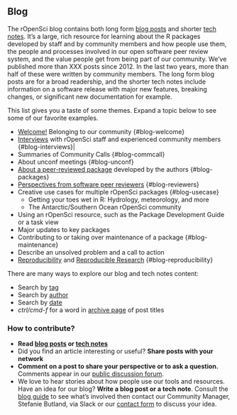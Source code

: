 ## Blog {#blog}

The rOpenSci blog contains both long form [blog posts](https://ropensci.org/blog/) and shorter [tech notes](https://ropensci.org/technotes). It’s a large, rich resource for learning about the R packages developed by staff and by community members and how people use them, the people and processes involved in our open software peer review system, and the value people get from being part of our community. We’ve published more than XXX posts since 2012. In the last two years, more than half of these were written by community members. The long form blog posts are for a broad readership, and the shorter tech notes include information on a software release with major new features, breaking changes, or significant new documentation for example. 

This list gives you a taste of some themes. Expand a topic below to see some of our favorite examples.


* [Welcome!](https://ropensci.org/tags/welcome/) Belonging to our community {#blog-welcome}
* [Interviews](https://ropensci.org/tags/interviews/) with rOpenSci staff and experienced community members {#blog-interviews}|
* Summaries of Community Calls {#blog-commcall}
* About unconf meetings {#blog-unconf}
* [About a peer-reviewed package](https://ropensci.org/tags/software-peer-review/) developed by the authors {#blog-packages}
* [Perspectives from software peer reviewers](https://ropensci.org/tags/reviewer/) {#blog-reviewers}
* Creative use cases for multiple rOpenSci packages {#blog-usecase}
    *   Getting your toes wet in R: Hydrology, meteorology, and more
    *   The Antarctic/Southern Ocean rOpenSci community
* Using an rOpenSci resource, such as the Package Development Guide or a task view
* Major updates to key packages
* Contributing to or taking over maintenance of a package {#blog-maintenance}
* Describe an unsolved problem and a call to action
* [Reproducibility](https://ropensci.org/tags/reproducibility/) and [Reproducible Research](https://ropensci.org/tags/reproducible-research/) {#blog-reproducibility}


There are many ways to explore our blog and tech notes content:

*   Search by [tag](https://ropensci.org/tags/)
*   Search by [author](https://ropensci.org/author/)
*   Search by [date](https://ropensci.org/archive/)
*   _ctrl/cmd-f_ for a word in [archive page](https://ropensci.org/archive/) of post titles


### How to contribute?

*   **Read [blog posts](https://ropensci.org/blog/) or [tech notes](https://ropensci.org/technotes/)**
*   Did you find an article interesting or useful? **Share posts with your network**
*   **Comment on a post to share your perspective or to ask a question.** Comments appear in our [public discussion forum](#channels).
*   We love to hear stories about how people use our tools and resources. Have an idea for our blog? **Write a blog post or a tech note**. Consult the [blog guide](#blogguide) to see what’s involved then contact our Community Manager, Stefanie Butland, via Slack or our [contact form](https://ropensci.org/contact/) to discuss your idea.
